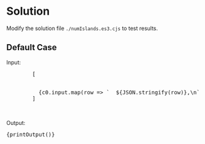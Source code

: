 


<Meta title="Data Structure/Array/2D/Medium/[200] Number of Islands/Solution/Javascript/Stack" />

# Solution

Modify the solution file `./numIslands.es3.cjs` to test results.

## Default Case

<Canvas withSource="open">
  <Story name="Case 0" parameters={{ docs: { source: { code } } }}>
    <div>
      <div>Input: </div>
      <pre>
        [
          <br />
          {c0.input.map(row => `  ${JSON.stringify(row)},\n`)}
        ]
      </pre>
    </div>
    <br />
    <div>
      <div>Output: </div>
      <pre>{printOutput()}</pre>
    </div>
  </Story>
</Canvas>
